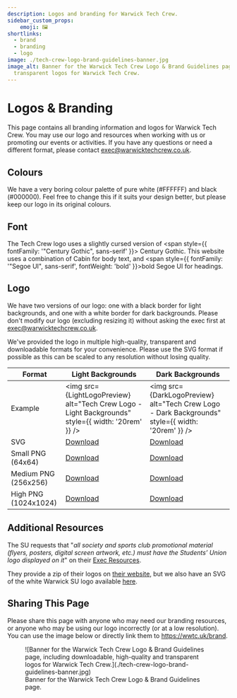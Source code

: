 ```yaml
---
description: Logos and branding for Warwick Tech Crew.
sidebar_custom_props:
    emoji: 🖼️
shortlinks:
  - brand
  - branding
  - logo
image: ./tech-crew-logo-brand-guidelines-banner.jpg
image_alt: Banner for the Warwick Tech Crew Logo & Brand Guidelines page, including downloadable, high-quality and
  transparent logos for Warwick Tech Crew.
---
```


# Logos & Branding

This page contains all branding information and logos for Warwick Tech Crew. You may use our logo and resources when
working with us or promoting our events or activities. If you have any questions or need a different format, please
contact exec@warwicktechcrew.co.uk.

## Colours
We have a very boring colour palette of pure white (#FFFFFF) and black (#000000). Feel free to change this if it suits
your design better, but please keep our logo in its original colours.

## Font
The Tech Crew logo uses a slightly cursed version of <span style={{ fontFamily: '"Century Gothic", sans-serif' }}>
Century Gothic</span>. This website uses a combination of <span class="font-cabin">Cabin</span> for body text, and
<span style={{ fontFamily: '"Segoe UI", sans-serif', fontWeight: 'bold' }}>bold Segoe UI</span> for headings.

## Logo

We have two versions of our logo: one with a black border for light backgrounds, and one with a white border for
dark backgrounds. Please don't modify our logo (excluding resizing it) without asking the exec first at
exec@warwicktechcrew.co.uk.

We've provided the logo in multiple high-quality, transparent and downloadable formats for your convenience. Please use
the SVG format if possible as this can be scaled to any resolution without losing quality.

| Format               | Light Backgrounds                                                                                  | Dark Backgrounds                                                                                 |
|----------------------|----------------------------------------------------------------------------------------------------|--------------------------------------------------------------------------------------------------|
| Example              | <img src={LightLogoPreview} alt="Tech Crew Logo - Light Backgrounds" style={{ width: '20rem' }} /> | <img src={DarkLogoPreview} alt="Tech Crew Logo - Dark Backgrounds" style={{ width: '20rem' }} /> |
| SVG                  | <a href="/logo-light.svg" target="_blank" download>Download</a>                                    | <a href="/logo-dark.svg" target="_blank" download>Download</a>                                   |
| Small PNG (64x64)    | <a href="/logo-light-small.png" target="_blank" download>Download</a>                              | <a href="/logo-dark-small.png" target="_blank" download>Download</a>                             |
| Medium PNG (256x256) | <a href="/logo-light-medium.png" target="_blank" download>Download</a>                             | <a href="/logo-dark-medium.png" target="_blank" download>Download</a>                            |
| High PNG (1024x1024) | <a href="/logo-light-high.png" target="_blank" download>Download</a>                               | <a href="/logo-dark-high.png" target="_blank" download>Download</a>                              |

## Additional Resources

The SU requests that "*all society and sports club promotional material (flyers, posters, digital screen artwork, etc.)
must have the Students’ Union logo displayed on it*" on their
[Exec Resources](https://www.warwicksu.com/societies-sports/exec-resources/events/general/).

They provide a zip of their logos on
[their website](https://www.warwicksu.com/pageassets/societies-sports/exec-resources/activities-and-planning/events/warwicksu-logos.zip),
but we also have an SVG of the white Warwick SU logo available
<a href="/icons/warwick-su.svg" target="_blank" download>here</a>.

## Sharing This Page

Please share this page with anyone who may need our branding resources, or anyone who may be using our logo incorrectly
(or at a low resolution). You can use the image below or directly link them to https://wwtc.uk/brand.

<figure>
![Banner for the Warwick Tech Crew Logo & Brand Guidelines page, including downloadable, high-quality and transparent logos for Warwick Tech Crew.](./tech-crew-logo-brand-guidelines-banner.jpg)
<figcaption>Banner for the Warwick Tech Crew Logo & Brand Guidelines page.</figcaption>
</figure>